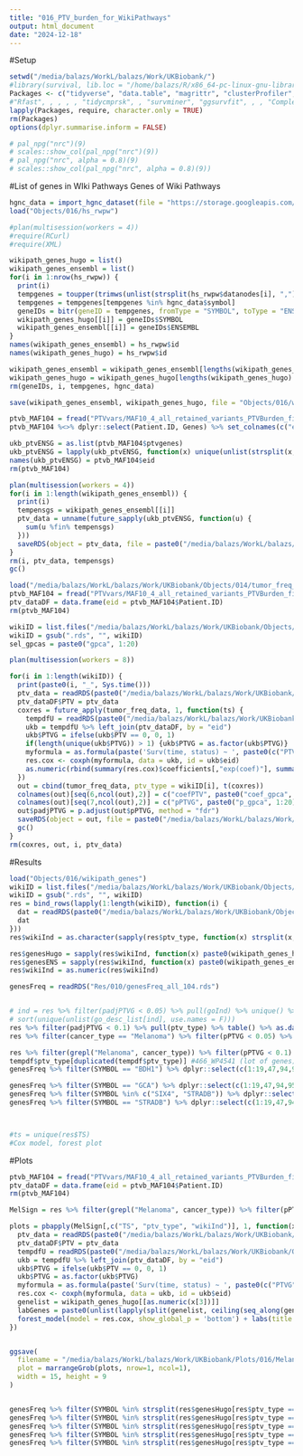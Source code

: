 ```yaml
---
title: "016_PTV_burden_for_WikiPathways"
output: html_document
date: "2024-12-18"
---
```


#Setup

```r
setwd("/media/balazs/WorkL/balazs/Work/UKBiobank/")
#library(survival, lib.loc = "/home/balazs/R/x86_64-pc-linux-gnu-library/4.3")
Packages <- c("tidyverse", "data.table", "magrittr", "clusterProfiler", "org.Hs.eg.db", "hgnc", "future.apply", "fastmatch", "survival", "pbapply", "forestmodel", "gridExtra")
#"Rfast", , , , , "tidycmprsk", , "survminer", "ggsurvfit", , , "ComplexHeatmap", , , , "ggrepel", "ggsci", "scales", , "circlize" "fastmatch", "h2o", , , "protr", , , "networkD3", "ggpubr", , "Biostrings", , )
lapply(Packages, require, character.only = TRUE)
rm(Packages)
options(dplyr.summarise.inform = FALSE)

# pal_npg("nrc")(9)
# scales::show_col(pal_npg("nrc")(9))
# pal_npg("nrc", alpha = 0.8)(9)
# scales::show_col(pal_npg("nrc", alpha = 0.8)(9))
```

#List of genes in WIki Pathways
Genes of Wiki Pathways

```r
hgnc_data = import_hgnc_dataset(file = "https://storage.googleapis.com/public-download-files/hgnc/tsv/tsv/hgnc_complete_set.txt")
load("Objects/016/hs_rwpw")

#plan(multisession(workers = 4))
#require(RCurl)
#require(XML)

wikipath_genes_hugo = list()
wikipath_genes_ensembl = list()
for(i in 1:nrow(hs_rwpw)) {
  print(i)
  tempgenes = toupper(trimws(unlist(strsplit(hs_rwpw$datanodes[i], ","), use.names = F)))
  tempgenes = tempgenes[tempgenes %in% hgnc_data$symbol]
  geneIDs = bitr(geneID = tempgenes, fromType = "SYMBOL", toType = "ENSEMBL", OrgDb = "org.Hs.eg.db")
  wikipath_genes_hugo[[i]] = geneIDs$SYMBOL
  wikipath_genes_ensembl[[i]] = geneIDs$ENSEMBL
}
names(wikipath_genes_ensembl) = hs_rwpw$id
names(wikipath_genes_hugo) = hs_rwpw$id

wikipath_genes_ensembl = wikipath_genes_ensembl[lengths(wikipath_genes_ensembl) > 0]
wikipath_genes_hugo = wikipath_genes_hugo[lengths(wikipath_genes_hugo) > 0]
rm(geneIDs, i, tempgenes, hgnc_data)

save(wikipath_genes_ensembl, wikipath_genes_hugo, file = "Objects/016/wikipath_genes")
```

```r
ptvb_MAF104 = fread("PTVvars/MAF10_4_all_retained_variants_PTVBurden_final_Shetscores.tsv")
ptvb_MAF104 %<>% dplyr::select(Patient.ID, Genes) %>% set_colnames(c("eid", "ptvgenes"))

ukb_ptvENSG = as.list(ptvb_MAF104$ptvgenes)
ukb_ptvENSG = lapply(ukb_ptvENSG, function(x) unique(unlist(strsplit(x, ","), use.names = F)))
names(ukb_ptvENSG) = ptvb_MAF104$eid
rm(ptvb_MAF104)

plan(multisession(workers = 4))
for(i in 1:length(wikipath_genes_ensembl)) {
  print(i)
  tempensgs = wikipath_genes_ensembl[[i]]
  ptv_data = unname(future_sapply(ukb_ptvENSG, function(u) {
    sum(u %fin% tempensgs)
  }))
  saveRDS(object = ptv_data, file = paste0("/media/balazs/WorkL/balazs/Work/UKBiobank/Objects/016/PTV_WIKI/", i, "_", names(wikipath_genes_ensembl)[i], ".rds"))
}
rm(i, ptv_data, tempensgs)
gc()

```

```r
load("/media/balazs/WorkL/balazs/Work/UKBiobank/Objects/014/tumor_freq_data")
ptvb_MAF104 = fread("PTVvars/MAF10_4_all_retained_variants_PTVBurden_final_Shetscores.tsv")
ptv_dataDF = data.frame(eid = ptvb_MAF104$Patient.ID)
rm(ptvb_MAF104)

wikiID = list.files("/media/balazs/WorkL/balazs/Work/UKBiobank/Objects/016/PTV_WIKI/")
wikiID = gsub(".rds", "", wikiID)
sel_gpcas = paste0("gpca", 1:20)

plan(multisession(workers = 8))

for(i in 1:length(wikiID)) {
  print(paste0(i, "_", Sys.time()))
  ptv_data = readRDS(paste0("/media/balazs/WorkL/balazs/Work/UKBiobank/Objects/016/PTV_WIKI/", wikiID[i], ".rds"))
  ptv_dataDF$PTV = ptv_data
  coxres = future_apply(tumor_freq_data, 1, function(ts) {
    tempdfU = readRDS(paste0("/media/balazs/WorkL/balazs/Work/UKBiobank/Objects/014/dfs/", ts[3], ".rds"))
    ukb = tempdfU %>% left_join(ptv_dataDF, by = "eid")
    ukb$PTVG = ifelse(ukb$PTV == 0, 0, 1)
    if(length(unique(ukb$PTVG)) > 1) {ukb$PTVG = as.factor(ukb$PTVG)}
    myformula = as.formula(paste('Surv(time, status) ~ ', paste0(c("PTVG", sel_gpcas), collapse = "+")))
    res.cox <- coxph(myformula, data = ukb, id = ukb$eid)
    as.numeric(rbind(summary(res.cox)$coefficients[,"exp(coef)"], summary(res.cox)$coefficients[,"Pr(>|z|)"]))
  })
  out = cbind(tumor_freq_data, ptv_type = wikiID[i], t(coxres))
  colnames(out)[seq(6,ncol(out),2)] = c("coefPTV", paste0("coef_gpca", 1:20))
  colnames(out)[seq(7,ncol(out),2)] = c("pPTVG", paste0("p_gpca", 1:20))
  out$padjPTVG = p.adjust(out$pPTVG, method = "fdr")
  saveRDS(object = out, file = paste0("/media/balazs/WorkL/balazs/Work/UKBiobank/Objects/016/coxres/", wikiID[i], ".rds"))
  gc()
}
rm(coxres, out, i, ptv_data)

```

#Results

```r
load("Objects/016/wikipath_genes")
wikiID = list.files("/media/balazs/WorkL/balazs/Work/UKBiobank/Objects/016/coxres/")
wikiID = gsub(".rds", "", wikiID)
res = bind_rows(lapply(1:length(wikiID), function(i) {
  dat = readRDS(paste0("/media/balazs/WorkL/balazs/Work/UKBiobank/Objects/016/coxres/", wikiID[i], ".rds"))
  dat
}))
res$wikiInd = as.character(sapply(res$ptv_type, function(x) strsplit(x, "_")[[1]][1]))

res$genesHugo = sapply(res$wikiInd, function(x) paste0(wikipath_genes_hugo[[as.numeric(x)]], collapse = ";"))
res$genesENS = sapply(res$wikiInd, function(x) paste0(wikipath_genes_ensembl[[as.numeric(x)]], collapse = ";"))
res$wikiInd = as.numeric(res$wikiInd)

genesFreq = readRDS("Res/010/genesFreq_all_104.rds")


# ind = res %>% filter(padjPTVG < 0.05) %>% pull(goInd) %>% unique() %>% as.numeric()
# sort(unique(unlist(go_desc_list[ind], use.names = F)))
res %>% filter(padjPTVG < 0.1) %>% pull(ptv_type) %>% table() %>% as.data.frame() %>% View()
res %>% filter(cancer_type == "Melanoma") %>% filter(pPTVG < 0.05) %>% View()

res %>% filter(grepl("Melanoma", cancer_type)) %>% filter(pPTVG < 0.1) -> tempdf
tempdf$ptv_type[duplicated(tempdf$ptv_type)] #466_WP4541 (lot of genes), 716_WP5195 (BDH1)
genesFreq %>% filter(SYMBOL == "BDH1") %>% dplyr::select(c(1:19,47,94,95,132,133)) %>% View()

genesFreq %>% filter(SYMBOL == "GCA") %>% dplyr::select(c(1:19,47,94,95,132,133)) %>% View()
genesFreq %>% filter(SYMBOL %in% c("SIX4", "STRADB")) %>% dplyr::select(c(1:19,47,94,95,132,133)) %>% View()
genesFreq %>% filter(SYMBOL == "STRADB") %>% dplyr::select(c(1:19,47,94,95,132,133)) %>% View()



#ts = unique(res$TS)
#Cox model, forest plot


```

#Plots

```r
ptvb_MAF104 = fread("PTVvars/MAF10_4_all_retained_variants_PTVBurden_final_Shetscores.tsv")
ptv_dataDF = data.frame(eid = ptvb_MAF104$Patient.ID)
rm(ptvb_MAF104)

MelSign = res %>% filter(grepl("Melanoma", cancer_type)) %>% filter(pPTVG < 0.01) %>% arrange(padjPTVG)

plots = pbapply(MelSign[,c("TS", "ptv_type", "wikiInd")], 1, function(x) {
  ptv_data = readRDS(paste0("/media/balazs/WorkL/balazs/Work/UKBiobank/Objects/016/PTV_WIKI/", x[2], ".rds"))
  ptv_dataDF$PTV = ptv_data
  tempdfU = readRDS(paste0("/media/balazs/WorkL/balazs/Work/UKBiobank/Objects/014/dfs/", x[1], ".rds"))
  ukb = tempdfU %>% left_join(ptv_dataDF, by = "eid")
  ukb$PTVG = ifelse(ukb$PTV == 0, 0, 1)
  ukb$PTVG = as.factor(ukb$PTVG)
  myformula = as.formula(paste('Surv(time, status) ~ ', paste0(c("PTVG", sel_gpcas), collapse = "+")))
  res.cox <- coxph(myformula, data = ukb, id = ukb$eid)
  genelist = wikipath_genes_hugo[[as.numeric(x[3])]]
  labGenes = paste0(unlist(lapply(split(genelist, ceiling(seq_along(genelist)/10)), function(y) paste0(paste(y, collapse = ";"), "\n")), use.names = F), collapse = "")
  forest_model(model = res.cox, show_global_p = 'bottom') + labs(title = paste0(x[1], "\n", x[2]), caption = labGenes) + theme(plot.caption = element_text(hjust = 0))
})


ggsave(
  filename = "/media/balazs/WorkL/balazs/Work/UKBiobank/Plots/016/Melanoma_all_p001_Sign_Gene_Sets_PTV.pdf", 
  plot = marrangeGrob(plots, nrow=1, ncol=1), 
  width = 15, height = 9
)


genesFreq %>% filter(SYMBOL %in% strsplit(res$genesHugo[res$ptv_type == MelSign$ptv_type[5]][1], ";")[[1]]) %>% dplyr::select(c(1:19,47,94,95,132,133)) %>% View()
genesFreq %>% filter(SYMBOL %in% strsplit(res$genesHugo[res$ptv_type == MelSign$ptv_type[7]][1], ";")[[1]]) %>% dplyr::select(c(1:19,47,94,95,132,133)) %>% View()
genesFreq %>% filter(SYMBOL %in% strsplit(res$genesHugo[res$ptv_type == MelSign$ptv_type[9]][1], ";")[[1]]) %>% dplyr::select(c(1:19,47,94,95,132,133)) %>% View()
genesFreq %>% filter(SYMBOL %in% strsplit(res$genesHugo[res$ptv_type == MelSign$ptv_type[11]][1], ";")[[1]]) %>% dplyr::select(c(1:19,47,94,95,132,133)) %>% View()
genesFreq %>% filter(SYMBOL %in% strsplit(res$genesHugo[res$ptv_type == MelSign$ptv_type[14]][1], ";")[[1]]) %>% dplyr::select(c(1:19,47,94,95,132,133)) %>% View()
```

